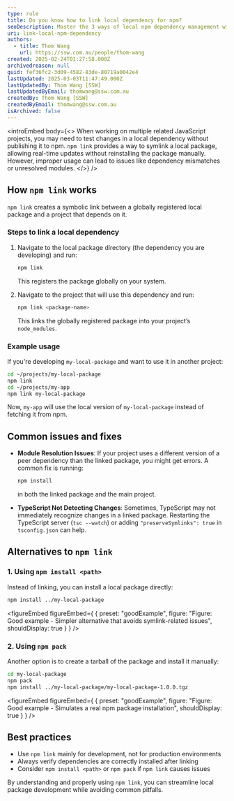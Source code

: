 ```yaml
---
type: rule
title: Do you know how to link local dependency for npm?
seoDescription: Master the 3 ways of local npm dependency management with SSW's expert guide.
uri: link-local-npm-dependency
authors:
  - title: Thom Wang
    url: https://ssw.com.au/people/thom-wang
created: 2025-02-24T01:27:58.000Z
archivedreason: null
guid: fef36fc2-3d09-4582-83de-80719a0042e4
lastUpdated: 2025-03-03T11:47:49.000Z
lastUpdatedBy: Thom Wang [SSW]
lastUpdatedByEmail: thomwang@ssw.com.au
createdBy: Thom Wang [SSW]
createdByEmail: thomwang@ssw.com.au
isArchived: false
---
```


<introEmbed
  body={<>
When working on multiple related JavaScript projects, you may need to test changes in a local dependency without publishing it to npm. `npm link` provides a way to symlink a local package, allowing real-time updates without reinstalling the package manually. However, improper usage can lead to issues like dependency mismatches or unresolved modules.
  </>}
/>
## How `npm link` works

`npm link` creates a symbolic link between a globally registered local package and a project that depends on it.

### Steps to link a local dependency

1. Navigate to the local package directory (the dependency you are developing) and run:

   ```sh
   npm link
   ```

   This registers the package globally on your system.

2. Navigate to the project that will use this dependency and run:

   ```sh
   npm link <package-name>
   ```

   This links the globally registered package into your project’s `node_modules`.

### Example usage

If you're developing `my-local-package` and want to use it in another project:

```sh
cd ~/projects/my-local-package
npm link
cd ~/projects/my-app
npm link my-local-package
```

Now, `my-app` will use the local version of `my-local-package` instead of fetching it from npm.

## Common issues and fixes

- **Module Resolution Issues**: If your project uses a different version of a peer dependency than the linked package, you might get errors. A common fix is running:

  ```sh
  npm install
  ```

  in both the linked package and the main project.

- **TypeScript Not Detecting Changes**: Sometimes, TypeScript may not immediately recognize changes in a linked package. Restarting the TypeScript server (`tsc --watch`) or adding `"preserveSymlinks": true` in `tsconfig.json` can help.

## Alternatives to `npm link`

### 1. Using `npm install <path>`

Instead of linking, you can install a local package directly:

```sh
npm install ../my-local-package
```
<figureEmbed figureEmbed={ {
  preset: "goodExample",
  figure: "Figure: Good example - Simpler alternative that avoids symlink-related issues",
  shouldDisplay: true
} } />


### 2. Using `npm pack`

Another option is to create a tarball of the package and install it manually:

```sh
cd my-local-package
npm pack
npm install ../my-local-package/my-local-package-1.0.0.tgz
```
<figureEmbed figureEmbed={ {
  preset: "goodExample",
  figure: "Figure: Good example - Simulates a real npm package installation",
  shouldDisplay: true
} } />


## Best practices

- Use `npm link` mainly for development, not for production environments
- Always verify dependencies are correctly installed after linking
- Consider `npm install <path>` or `npm pack` if `npm link` causes issues

By understanding and properly using `npm link`, you can streamline local package development while avoiding common pitfalls.
